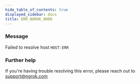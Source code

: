 ```yaml
---
hide_table_of_contents: true
displayed_sidebar: docs
title: ERR_NGROK_8000
---
```


### Message

Failed to resolve host `HOST`: `ERR`

<ErrorDetails />

### Further help

If you're having trouble resolving this error, please reach out to [support@ngrok.com](mailto:support@ngrok.com?subject=Help%20with%20ERR_NGROK_8000)
